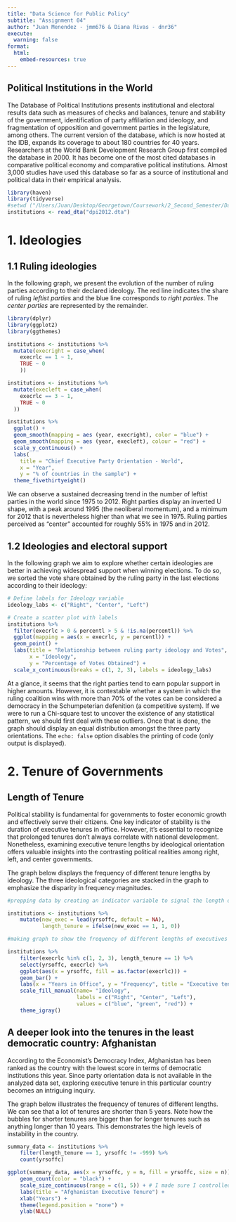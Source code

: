 ```yaml
---
title: "Data Science for Public Policy"
subtitle: "Assignment 04"
author: "Juan Menendez - jmm676 & Diana Rivas - dnr36"
execute:
  warning: false
format:
  html:
    embed-resources: true
---
```


## Political Institutions in the World

The Database of Political Institutions presents institutional and electoral results data such as measures of checks and balances, tenure and stability of the government, identification of party affiliation and ideology, and fragmentation of opposition and government parties in the legislature, among others. The current version of the database, which is now hosted at the IDB, expands its coverage to about 180 countries for 40 years. Researchers at the World Bank Development Research Group first compiled the database in 2000. It has become one of the most cited databases in comparative political economy and comparative political institutions. Almost 3,000 studies have used this database so far as a source of institutional and political data in their empirical analysis.

```r
library(haven)
library(tidyverse)
#setwd ("/Users/Juan/Desktop/Georgetown/Coursework/2_Second_Semester/Data_Science/assignment04")
institutions <- read_dta("dpi2012.dta")
```

# 1. Ideologies

## 1.1 Ruling ideologies

In the following graph, we present the evolution of the number of ruling parties according to their declared ideology. The red line indicates the share of ruling *leftist parties* and the blue line corresponds to *right parties*. The *center parties* are represented by the remainder.

```r
library(dplyr)
library(ggplot2)
library(ggthemes)

institutions <- institutions %>%
  mutate(execright = case_when(
    execrlc == 1 ~ 1,
    TRUE ~ 0
    ))

institutions <- institutions %>%
  mutate(execleft = case_when(
    execrlc == 3 ~ 1,
    TRUE ~ 0
  ))

institutions %>%
  ggplot() + 
  geom_smooth(mapping = aes (year, execright), color = "blue") + 
  geom_smooth(mapping = aes (year, execleft), colour = "red") +
  scale_y_continuous() +
  labs(
    title = "Chief Executive Party Orientation - World",
    x = "Year",
    y = "% of countries in the sample") +
  theme_fivethirtyeight()
```

We can observe a sustained decreasing trend in the number of leftist parties in the world since 1975 to 2012. Right parties display an inverted U shape, with a peak around 1995 (the neoliberal momentum), and a minimum for 2012 that is nevertheless higher than what we see in 1975. Ruling parties perceived as "center" accounted for roughly 55% in 1975 and in 2012.

## 1.2 Ideologies and electoral support

In the following graph we aim to explore whether certain ideologies are better in achieving widespread support when winning elections. To do so, we sorted the vote share obtained by the ruling party in the last elections according to their ideology:

```r
# Define labels for Ideology variable
ideology_labs <- c("Right", "Center", "Left")

# Create a scatter plot with labels
institutions %>%
  filter(execrlc > 0 & percentl > 5 & !is.na(percentl)) %>%
  ggplot(mapping = aes(x = execrlc, y = percentl)) +
  geom_point() +
  labs(title = "Relationship between ruling party ideology and Votes",
       x = "Ideology",
       y = "Percentage of Votes Obtained") +
  scale_x_continuous(breaks = c(1, 2, 3), labels = ideology_labs) 
```

At a glance, it seems that the right parties tend to earn popular support in higher amounts. However, it is contestable whether a system in which the ruling coalition wins with more than 70% of the votes can be considered a democracy in the Schumpeterian defenition (a competitive system). If we were to run a Chi-square test to uncover the existence of any statistical pattern, we should first deal with these outliers. Once that is done, the graph should display an equal distribution amongst the three party orientations. The `echo: false` option disables the printing of code (only output is displayed).


# 2. Tenure of Governments 

## Length of Tenure 

Political stability is fundamental for governments to foster economic growth and effectively serve their citizens. One key indicator of stability is the duration of executive tenures in office. However, it's essential to recognize that prolonged tenures don't always correlate with national development. Nonetheless, examining executive tenure lengths by ideological orientation offers valuable insights into the contrasting political realities among right, left, and center governments.


The graph below displays the frequency of different tenure lengths by ideology. The three ideological categories are stacked in the graph to emphasize the disparity in frequency magnitudes.

```r
#prepping data by creating an indicator variable to signal the length of a single executive's power

institutions <- institutions %>%
    mutate(new_exec = lead(yrsoffc, default = NA),
           length_tenure = ifelse(new_exec == 1, 1, 0))

#making graph to show the frequency of different lengths of executives' tenure

institutions %>%
    filter(execrlc %in% c(1, 2, 3), length_tenure == 1) %>%
    select(yrsoffc, execrlc) %>%
    ggplot(aes(x = yrsoffc, fill = as.factor(execrlc))) +
    geom_bar() + 
    labs(x = "Years in Office", y = "Frequency", title = "Executive tenure by Ideology") +
    scale_fill_manual(name= "Ideology", 
                      labels = c("Right", "Center", "Left"), 
                      values = c("blue", "green", "red")) + 
    theme_igray() 


```

## A deeper look into the tenures in the least democratic country: Afghanistan

According to the Economist's Democracy Index, Afghanistan has been ranked as the country with the lowest score in terms of democratic institutions this year. Since party orientation data is not available in the analyzed data set, exploring executive tenure in this particular country becomes an intriguing inquiry.

The graph below illustrates the frequency of tenures of different lengths. We can see that a lot of tenures are shorter than 5 years. Note how the bubbles for shorter tenures are bigger than for longer tenures such as anything longer than 10 years. This demonstrates the high levels of instability in the country. 


```r
summary_data <- institutions %>%
    filter(length_tenure == 1, yrsoffc != -999) %>%
    count(yrsoffc)

ggplot(summary_data, aes(x = yrsoffc, y = n, fill = yrsoffc, size = n)) +
    geom_count(color = "black") +
    scale_size_continuous(range = c(1, 5)) + # I made sure I controlled the min and max size
    labs(title = "Afghanistan Executive Tenure") +
    xlab("Years") +
    theme(legend.position = "none") +
    ylab(NULL)
```

